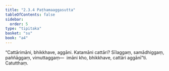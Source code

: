 ```yaml
---
title: "2.3.4 Paṭhamaaggasutta"
tableOfContents: false
sidebar:
  order: 5
type: "tipitaka"
basket: "su"
book: "a4"
---
```



<DynamicBreadcrumb />

<Division number="74" book="a4">

<Paragraph number="537" book="a4">
“Cattārimāni, bhikkhave, aggāni. Katamāni cattāri? Sīlaggaṃ, samādhiggaṃ, paññāggaṃ, vimuttaggaṃ—  imāni kho, bhikkhave, cattāri aggānī”ti.

</Paragraph>
</Division>

<Paragraph number="538" type="center" book="a4">
Catutthaṃ.
</Paragraph>